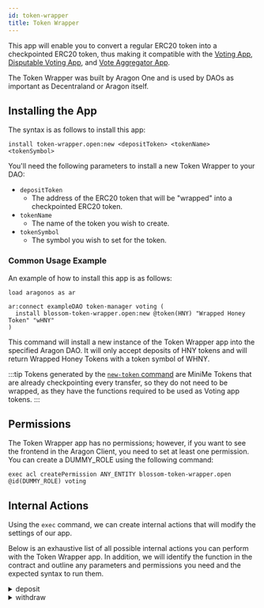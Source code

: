 ```yaml
---
id: token-wrapper
title: Token Wrapper
---
```


This app will enable you to convert a regular ERC20 token into a checkpointed ERC20 token, thus making it compatible with the [Voting App](./voting.mdx), [Disputable Voting App](./disputableVoting.mdx), and [Vote Aggregator App](./vote-aggregator.mdx).

The Token Wrapper was built by Aragon One and is used by DAOs as important as Decentraland or Aragon itself.

## Installing the App

The syntax is as follows to install this app:

```
install token-wrapper.open:new <depositToken> <tokenName> <tokenSymbol>
```

You'll need the following parameters to install a new Token Wrapper to your DAO:

- `depositToken`
    - The address of the ERC20 token that will be "wrapped" into a checkpointed ERC20 token.
- `tokenName`
    - The name of the token you wish to create.
- `tokenSymbol`
    - The symbol you wish to set for the token.

### Common Usage Example

An example of how to install this app is as follows:

```
load aragonos as ar

ar:connect exampleDAO token-manager voting (
  install blossom-token-wrapper.open:new @token(HNY) "Wrapped Honey Token" "wHNY"
)
```

This command will install a new instance of the Token Wrapper app into the specified Aragon DAO. It will only accept deposits of HNY tokens and will return Wrapped Honey Tokens with a token symbol of WHNY.

:::tip 
Tokens generated by the [`new-token` command](./token-manager.mdx) are MiniMe Tokens that are already checkpointing every transfer, so they do not need to be wrapped, as they have the functions required to be used as Voting app tokens.
:::


<InstallVersioning />

## Permissions

The Token Wrapper app has no permissions; however, if you want to see the frontend in the Aragon Client, you need to set at least one permission. You can create a DUMMY_ROLE using the following command:

```
exec acl createPermission ANY_ENTITY blossom-token-wrapper.open @id(DUMMY_ROLE) voting
```

## Internal Actions

Using the `exec` command, we can create internal actions that will modify the settings of our app.

Below is an exhaustive list of all possible internal actions you can perform with the Token Wrapper app. In addition, we will identify the function in the contract and outline any parameters and permissions you need and the expected syntax to run them.

<details><summary>deposit</summary>
This function will deposit a given amount of tokens into the Token Wrapper, and the app will issue a 1:1 matching amount of wrapped tokens in return.

#### Parameters 

- `amount` - The number of tokens you wish to deposit into the Token Wrapper. (uint256)

#### Syntax 

```
exec blossom-token-wrapper.open deposit <amount>
```

#### Usage Example

```
load aragonos as ar

ar:connect exampleDAO (
  exec blossom-token-wrapper.open::depositedToken() approve(address,uint256) blossom-token-wrapper.open 100e18
  exec blossom-token-wrapper.open deposit 100e18
)

```

This script will wrap 100 of the deposit tokens into the Token Wrapper. It will only work if the token has already been approved.

</details>

<details><summary>withdraw</summary>
This function will withdraw a given amount of tokens from Token Wrapper, and the app will return the tokens from the contact and burn the wrapped tokens held by the sender at a 1:1 ratio.

#### Parameters 

- `amount` - The number of tokens you wish to withdraw from the Token Wrapper. (uint256)

#### Syntax 

```
exec blossom-token-wrapper.open withdraw <amount>
```

#### Usage Example

```
load aragonos as ar

ar:connect exampleDAO (
  exec blossom-token-wrapper.open withdraw 100e18
)
```

This script will withdraw 100 deposit tokens from the Token Wrapper and burn their wrapped tokens counterpart.

</details>